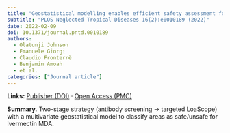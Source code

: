 ```yaml
---
title: "Geostatistical modelling enables efficient safety assessment for mass drug administration with ivermectin in *Loa loa* endemic areas through a combined antibody and LoaScope testing strategy for elimination of onchocerciasis"
subtitle: "PLOS Neglected Tropical Diseases 16(2):e0010189 (2022)"
date: 2022-02-09
doi: 10.1371/journal.pntd.0010189
authors:
  - Olatunji Johnson
  - Emanuele Giorgi
  - Claudio Fronterrè
  - Benjamin Amoah
  - et al.
categories: ["Journal article"]
---
```


**Links:** [Publisher (DOI)](https://doi.org/10.1371/journal.pntd.0010189) · [Open Access (PMC)](https://pmc.ncbi.nlm.nih.gov/articles/PMC8863288/)

**Summary.** Two-stage strategy (antibody screening → targeted LoaScope) with a multivariate geostatistical model to classify areas as safe/unsafe for ivermectin MDA.
